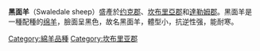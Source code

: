 {{expand|time=2010-09-30T06:50:25+00:00}}

{{Infobox sheep breed
| name          = 黑面羊
| image         = Swaledale Sheep, Lake District, England - June 2009.jpg
| image_alt     =
| imagedimensions = 280px
| image_caption = 
| status        = 未知
| altname       = 
| country       = [[英格蘭|英格蘭]]東北部
| maleweight    = 
| femaleweight  = 
| woolcolor     = 白色
| facecolor     = 
| note          = 
}}

'''黑面羊'''（Swaledale sheep）盛產於[[约克郡|约克郡]]、[[坎布里亞郡|坎布里亞郡]]和[[達勒姆郡|達勒姆郡]]。黑面羊是一種配種的[[绵羊|绵羊]]，臉面呈黑色，故名黑面羊，體型小，抗逆性强，能耐寒。

{{Commons category|Swaledale sheep}}

{{哺乳类小作品}}

[[Category:綿羊品種|Category:綿羊品種]]
[[Category:坎布里亚郡|Category:坎布里亚郡]]